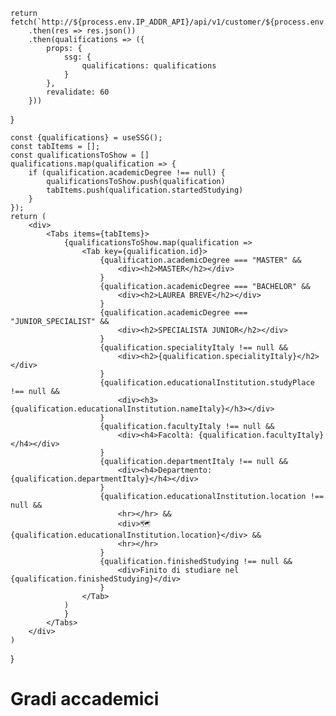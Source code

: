 
    return fetch(`http://${process.env.IP_ADDR_API}/api/v1/customer/${process.env.CUSTOMER_ID}/qualification/all`)
        .then(res => res.json())
        .then(qualifications => ({
            props: {
                ssg: {
                    qualifications: qualifications
                }
            },
            revalidate: 60
        }))
}

    const {qualifications} = useSSG();
    const tabItems = [];
    const qualificationsToShow = []
    qualifications.map(qualification => {
        if (qualification.academicDegree !== null) {
            qualificationsToShow.push(qualification)
            tabItems.push(qualification.startedStudying)
        }
    });
    return (
        <div>
            <Tabs items={tabItems}>
                {qualificationsToShow.map(qualification =>
                    <Tab key={qualification.id}>
                        {qualification.academicDegree === "MASTER" &&
                            <div><h2>MASTER</h2></div>
                        }
                        {qualification.academicDegree === "BACHELOR" &&
                            <div><h2>LAUREA BREVE</h2></div>
                        }
                        {qualification.academicDegree === "JUNIOR_SPECIALIST" &&
                            <div><h2>SPECIALISTA JUNIOR</h2></div>
                        }
                        {qualification.specialityItaly !== null &&
                            <div><h2>{qualification.specialityItaly}</h2></div>
                        }
                        {qualification.educationalInstitution.studyPlace !== null &&
                            <div><h3>{qualification.educationalInstitution.nameItaly}</h3></div>
                        }
                        {qualification.facultyItaly !== null &&
                            <div><h4>Facoltà: {qualification.facultyItaly}</h4></div>
                        }
                        {qualification.departmentItaly !== null &&
                            <div><h4>Departmento: {qualification.departmentItaly}</h4></div>
                        }
                        {qualification.educationalInstitution.location !== null &&
                            <hr></hr> &&
                            <div>🗺 {qualification.educationalInstitution.location}</div> &&
                            <hr></hr>
                        }
                        {qualification.finishedStudying !== null &&
                            <div>Finito di studiare nel {qualification.finishedStudying}</div>
                        }
                    </Tab>
                )
                }
            </Tabs>
        </div>
    )
}

# Gradi accademici

<AcademicDegrees/>